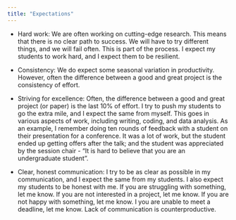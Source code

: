 ```yaml
---
title: "Expectations"
---
```


- Hard work: We are often working on cutting-edge research. This means that there is no clear path to success. We will have to try different things, and we will fail often. This is part of the process. I expect my students to work hard, and I expect them to be resilient.

- Consistency: We do expect some seasonal variation in productivity. However, often the difference between a good and great project is the consistency of effort. 

- Striving for excellence: Often, the difference between a good and great project (or paper) is the last 10% of effort. I try to push my students to go the extra mile, and I expect the same from myself. This goes in various aspects of work, including writing, coding, and data analysis. As an example, I remember doing ten rounds of feedback with a student on their presentation for a conference. It was a lot of work, but the student ended up getting offers after the talk; and the student was appreciated by the session chair - "It is hard to believe that you are an undergraduate student".

- Clear, honest communication: I try to be as clear as possible in my communication, and I expect the same from my students. I also expect my students to be honest with me. If you are struggling with something, let me know. If you are not interested in a project, let me know. If you are not happy with something, let me know. I you are unable to meet a deadline, let me know. Lack of communication is counterproductive.





